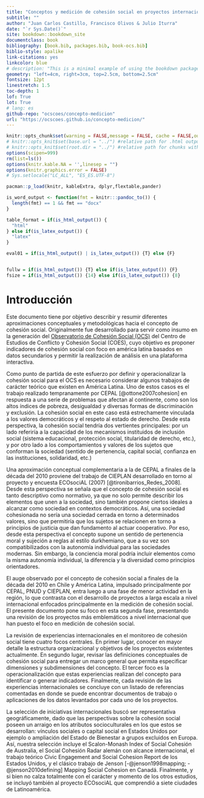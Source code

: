 ---
title: "Conceptos y medición de cohesión social en proyectos internacionales"
subtitle: ""
author: "Juan Carlos Castillo, Francisco Olivos & Julio Iturra"
date: "`r Sys.Date()`"
site: bookdown::bookdown_site
documentclass: book
bibliography: [book.bib, packages.bib, book-ocs.bib]
biblio-style: apalike
link-citations: yes
linkcolor: blue
# description: "This is a minimal example of using the bookdown package to write a book. The output format for this example is bookdown::gitbook."
geometry: "left=4cm, right=3cm, top=2.5cm, bottom=2.5cm"
fontsize: 12pt
linestretch: 1.5
toc-depth: 1
lof: True
lot: True
# lang: es
github-repo: "ocscoes/concepto-medicion"
url: "https://ocscoes.github.io/concepto-medicion/"
---

```{r setup, include=FALSE}
knitr::opts_chunk$set(warning = FALSE,message = FALSE, cache = FALSE,out.width = '75%',fig.pos= "H",fig.align = 'center')
# knitr::opts_knit$set(base.url = "../") #relative path for .html output file
# knitr::opts_knit$set(root.dir = "../") #relative path for chunks within .rmd files
options(scipen=999)
rm(list=ls()) 
options(knitr.kable.NA = '',linesep = "")
options(knitr.graphics.error = FALSE)
# Sys.setlocale("LC_ALL", "ES_ES.UTF-8")
```

```{r message=FALSE, warning=FALSE, include=FALSE, echo=FALSE}
pacman::p_load(knitr, kableExtra, dplyr,flextable,pander) 
```

```{r echo=FALSE } 
is_word_output <- function(fmt = knitr:::pandoc_to()) {
  length(fmt) == 1 && fmt == "docx"
}

table_format = if(is_html_output()) {
  "html"
} else if(is_latex_output()) {
  "latex"
}

eval01 = if(is_html_output() | is_latex_output()) {T} else {F}


fullw = if(is_html_output()) {T} else if(is_latex_output()) {F}
fsize = if(is_html_output()) {14} else if(is_latex_output()) {8}
```

# Introducción

Este documento tiene por objetivo describir y resumir diferentes aproximaciones conceptuales y metodológicas hacia el concepto de cohesión social. Originalmente fue desarrollado para servir como insumo en la generación del [Observatorio de Cohesión Social (OCS)](https://ocs-coes.netlify.app/) del Centro de Estudios de Conflicto y Cohesión Social (COES), cuyo objetivo es proponer indicadores de cohesión social con foco en américa latina basados en datos secundarios y permitir la realización de análisis en una plataforma interactiva.

Como punto de partida de este esfuerzo por definir y operacionalizar la cohesión social para el OCS es necesario considerar algunos trabajos de carácter teórico que existen en América Latina. Uno de estos casos es el trabajo realizado tempranamente por CEPAL [@ottone2007cohesion] en respuesta a una serie de problemas que afectan al continente, como son los altos índices de pobreza, desigualdad y diversas formas de discriminación y exclusión. La cohesión social en este caso está estrechamente vinculada a los valores democráticos y el respeto al estado de derecho. Desde esta perspectiva, la cohesión social tendría dos vertientes principales: por un lado referiría a la capacidad de los mecanismos instituidos de inclusión social (sistema educacional, protección social, titularidad de derecho, etc.), y por otro lado a los comportamientos y valores de los sujetos que conforman la sociedad (sentido de pertenencia, capital social, confianza en las instituciones, solidaridad, etc.)

Una aproximación conceptual complementaria a la de CEPAL a finales de la década del 2010 proviene del trabajo de CIEPLAN desarrollado en torno al proyecto y encuesta ECOsociAL (2007) [@tironibarrios_Redes_2008]. Desde esta perspectiva se señala que el concepto de cohesión social es tanto descriptivo como normativo, ya que no solo permite describir los elementos que unen a la sociedad, sino también propone ciertos ideales a alcanzar como sociedad en contextos democráticos. Así, una sociedad cohesionada no sería una sociedad cerrada en torno a determinados valores, sino que permitiría que los sujetos se relacionen en torno a principios de justicia que dan fundamento al actuar cooperativo. Por eso, desde esta perspectiva el concepto supone un sentido de pertenencia moral y sujeción a reglas al estilo durkhemiano, que a su vez son compatibilizados con la autonomía individual para las sociedades modernas. Sin embargo, la conciencia moral podría incluir elementos como la misma autonomía individual, la diferencia y la diversidad como principios orientadores.

El auge observado por el concepto de cohesión social a finales de la década del 2010 en Chile y América Latina, impulsado principalmente por CEPAL, PNUD y CIEPLAN, entra luego a una fase de menor actividad en la región, lo que contrasta con el desarrollo de proyectos a larga escala a nivel internacional enfocados principalmente en la medición de cohesión social. El presente documento pone su foco en esta segunda fase, presentando una revisión de los proyectos más emblemáticos a nivel internacional que han puesto el foco en medición de cohesión social.

La revisión de experiencias internacionales en el monitoreo de cohesión social tiene cuatro focos centrales. En primer lugar, conocer en mayor detalle la estructura organizacional y objetivos de los proyectos existentes actualmente. En segundo lugar, revisar las definiciones conceptuales de cohesión social para entregar un marco general que permita especificar  dimensiones y subdimensiones del concepto.  El tercer foco es la operacionalización que estas experiencias realizan del concepto para identificar o generar indicadores. Finalmente, cada revisión de las experiencias internacionales se concluye con un listado de referencias comentadas en donde se puede encontrar documentos de trabajo o aplicaciones de los datos levantados por cada uno de los proyectos.

La selección de iniciativas internacionales buscó ser representativa geográficamente, dado que las perspectivas sobre la cohesión social poseen un arraigo en los atributos socioculturales en los que estos se desarrollan: vínculos sociales o capital social en Estados Unidos por ejemplo o ampliación del Estado de Bienestar a grupos excluidos en Europa. Así, nuestra selección incluye el Scalon-Monash Index of Social Cohesión de Australia, el Social Cohesión Radar alemán con alcance internacional, el trabajo teórico Civic Engagement and Social Cohesion Report de los Estados Unidos, y el clásico trabajo de Jenson [-@jenson1998mapping; -@jenson2010defining] Mapping Social Cohesion en Canadá. Finalmente, y si bien no calza totalmente con el carácter y momento de los otros estudios, se incluyó también al proyecto ECOsociAL que comprendió a siete ciudades de Latinoamérica.
